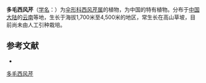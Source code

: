 {{NoteTA|G1=LS}}
{{Speciesbox
| name = 多毛西风芹
| status = 
| status_system = 
| image = 
| genus = Seseli
| species = delavayi
| authority = Franch.
}}

'''多毛西风芹'''（[[学名|学名]]：{{lang|la|''Seseli delavayi''}}）为[[伞形科|伞形科]][[西风芹属|西风芹属]]的植物，为中国的特有植物。分布于[[中国大陆|中国大陆]]的[[云南|云南]]等地，生长于海拔1,700米至4,500米的地区，常生长在高山草坡，目前尚未由人工引种栽培。

== 参考文献 ==
<div class="references-small">
* {{cite web| url =http://www.bioinfo.cn/db05/KmzwSpecies.php?action=view&id=23111| title =多毛西风芹| work =《中国高等植物数据库全库》| publisher =中国科学院微生物研究所| author =昆明植物研究所| accessdate =2009-02-25| deadurl =yes| archiveurl =https://web.archive.org/web/20160305014551/http://www.bioinfo.cn/db05/KmzwSpecies.php?action=view&id=23111| archivedate =2016-03-05}}
</div>
{{Taxonbar|from=Q10932777}}

[[Category:西风芹属|多毛西风芹]]


{{Apiales-stub}}